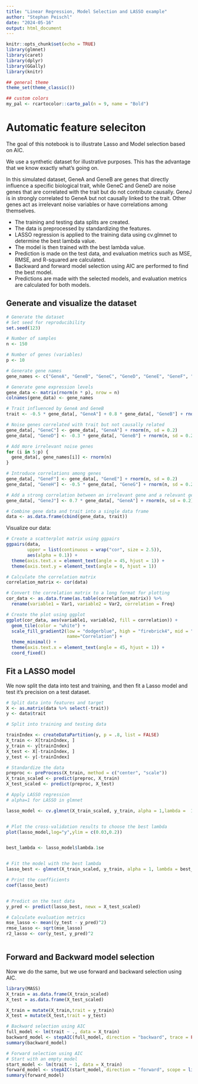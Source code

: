 ---
title: "Linear Regression, Model Selection and LASSO example"
author: "Stephan Peischl"
date: "2024-05-16"
output: html_document
---

```{r setup, include=FALSE,cache=FALSE, results=FALSE, warning=FALSE, comment=NA, warning=FALSE}
knitr::opts_chunk$set(echo = TRUE)
library(glmnet)
library(caret)
library(dplyr)
library(GGally)
library(knitr)

## general theme
theme_set(theme_classic())

## custom colors
my_pal <- rcartocolor::carto_pal(n = 9, name = "Bold")
```

# Automatic feature seleciton 

The goal of this notebook is to illustrate Lasso and Model selection based on AIC.

We use a synthetic dataset for illustrative purposes. This has the advantage that we know exactly what's going on.

In this simulated dataset, GeneA and GeneB are genes that directly influence a specific biological trait, while GeneC and GeneD are noise genes that are correlated with the trait but do not contribute causally. GeneJ is in strongly correlated to GeneA but not causally linked to the trait. Other genes act as irrelevant noise variables or have correlations among themselves.

- The training and testing data splits are created.
- The data is preprocessed by standardizing the features.
- LASSO regression is applied to the training data using cv.glmnet to determine the best lambda value.
- The model is then trained with the best lambda value.
- Prediction is made on the test data, and evaluation metrics such as MSE, RMSE, and R-squared are calculated.
- Backward and forward model selection using AIC are performed to find the best model.
- Predictions are made with the selected models, and evaluation metrics are calculated for both models.

## Generate and visualize the dataset


```{r GenerateData, cache=FALSE, comment=NA, warning=FALSE,out.width="100%"}
# Generate the dataset
# Set seed for reproducibility
set.seed(123)

# Number of samples
n <- 150

# Number of genes (variables)
p <- 10

# Generate gene names
gene_names <- c("GeneA", "GeneB", "GeneC", "GeneD", "GeneE", "GeneF", "GeneG", "GeneH", "GeneI", "GeneJ")

# Generate gene expression levels
gene_data <- matrix(rnorm(n * p), nrow = n)
colnames(gene_data) <- gene_names

# Trait influenced by GeneA and GeneB
trait <- -0.5 * gene_data[, "GeneA"] + 0.8 * gene_data[, "GeneB"] + rnorm(n, sd = 0.3)

# Noise genes correlated with trait but not causally related
gene_data[, "GeneC"] <- gene_data[, "GeneA"] + rnorm(n, sd = 0.2)
gene_data[, "GeneD"] <- -0.3 * gene_data[, "GeneB"] + rnorm(n, sd = 0.2)

# Add more irrelevant noise genes
for (i in 5:p) {
  gene_data[, gene_names[i]] <- rnorm(n)
}

# Introduce correlations among genes
gene_data[, "GeneF"] <- gene_data[, "GeneE"] + rnorm(n, sd = 0.2)
gene_data[, "GeneH"] <- -0.5 * gene_data[, "GeneG"] + rnorm(n, sd = 0.2)

# Add a strong correlation between an irrelevant gene and a relevant gene
gene_data[, "GeneJ"] <- 0.7 * gene_data[, "GeneA"] + rnorm(n, sd = 0.2)

# Combine gene data and trait into a single data frame
data <- as.data.frame(cbind(gene_data, trait))

```

Visualize our data:
```{r VizData, cache=FALSE, comment=NA, warning=FALSE,out.width="100%"}
# Create a scatterplot matrix using ggpairs
ggpairs(data,
        upper = list(continuous = wrap("cor", size = 2.5)),
        aes(alpha = 0.1)) +
  theme(axis.text.x = element_text(angle = 45, hjust = 1)) +
  theme(axis.text.y = element_text(angle = 0, hjust = 1))

# Calculate the correlation matrix
correlation_matrix <- cor(data)

# Convert the correlation matrix to a long format for plotting
cor_data <- as.data.frame(as.table(correlation_matrix)) %>%
  rename(variable1 = Var1, variable2 = Var2, correlation = Freq)

# Create the plot using ggplot
ggplot(cor_data, aes(variable1, variable2, fill = correlation)) +
  geom_tile(color = "white") +
  scale_fill_gradient2(low = "dodgerblue", high = "firebrick4", mid = "white",midpoint = 0, limit = c(-1,1), space = "Lab",
                       name="Correlation") +
  theme_minimal() +
  theme(axis.text.x = element_text(angle = 45, hjust = 1)) + 
  coord_fixed()
```



## Fit a LASSO model

We now split the data into test and training, and then fit a Lasso model and test it's precision on a test dataset. 

```{r FitLasso, cache=FALSE, comment=NA, warning=FALSE,out.width="100%"}

# Split data into features and target
X <- as.matrix(data %>% select(-trait))
y <- data$trait

# Split into training and testing data

trainIndex <- createDataPartition(y, p = .8, list = FALSE)
X_train <- X[trainIndex, ]
y_train <- y[trainIndex]
X_test <- X[-trainIndex, ]
y_test <- y[-trainIndex]

# Standardize the data
preproc <- preProcess(X_train, method = c("center", "scale"))
X_train_scaled <- predict(preproc, X_train)
X_test_scaled <- predict(preproc, X_test)

# Apply LASSO regression
# alpha=1 for LASSO in glmnet

lasso_model <- cv.glmnet(X_train_scaled, y_train, alpha = 1,lambda =  10^seq(-3, -0.1, length = 20))  # 


# Plot the cross-validation results to choose the best lambda
plot(lasso_model,log="y",ylim = c(0.03,0.2))


best_lambda <- lasso_model$lambda.1se


# Fit the model with the best lambda
lasso_best <- glmnet(X_train_scaled, y_train, alpha = 1, lambda = best_lambda)

# Print the coefficients
coef(lasso_best)


# Predict on the test data
y_pred <- predict(lasso_best, newx = X_test_scaled)

# Calculate evaluation metrics
mse_lasso <- mean((y_test - y_pred)^2)
rmse_lasso <- sqrt(mse_lasso)
r2_lasso <- cor(y_test, y_pred)^2



```


## Forward and Backward model selection 

Now we do the same, but we use forward and backward selection using AIC. 

```{r FwBwSel, cache=FALSE, comment=NA, warning=FALSE,out.width="100%"}
library(MASS)
X_train = as.data.frame(X_train_scaled)
X_test = as.data.frame(X_test_scaled)

X_train = mutate(X_train,trait = y_train)
X_test = mutate(X_test,trait = y_test)

# Backward selection using AIC
full_model <- lm(trait ~ ., data = X_train)
backward_model <- stepAIC(full_model, direction = "backward", trace = FALSE)
summary(backward_model)

# Forward selection using AIC
# Start with an empty model
start_model <- lm(trait ~ 1, data = X_train)
forward_model <- stepAIC(start_model, direction = "forward", scope = list(lower = start_model, upper = full_model), trace = FALSE)
summary(forward_model)


```


